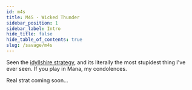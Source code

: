 ```yaml
---
id: m4s
title: M4S - Wicked Thunder
sidebar_position: 1
sidebar_label: Intro
hide_title: false
hide_table_of_contents: true
slug: /savage/m4s
---
```


Seen the [idyllshire strategy](http://kanatan.info/archives/37586397.html#more), and its literally the most stupidest thing I've ever seen. If you play in Mana, my condolences.

Real strat coming soon...